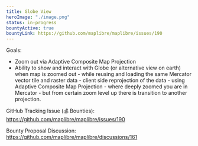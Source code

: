 ```yaml
---
title: Globe View
heroImage: "./image.png"
status: in-progress
bountyActive: true
bountyLink: https://github.com/maplibre/maplibre/issues/190
---
```


Goals:

- Zoom out via Adaptive Composite Map Projection
- Ability to show and interact with Globe (or alternative view on earth) when map is zoomed out - while reusing and loading the same Mercator vector tile and raster data - client side reprojection of the data - using Adaptive Composite Map Projection - where deeply zoomed you are in Mercator - but from certain zoom level up there is transition to another projection.

GitHub Tracking Issue (💰 Bounties): https://github.com/maplibre/maplibre/issues/190

Bounty Proposal Discussion: https://github.com/maplibre/maplibre/discussions/161
